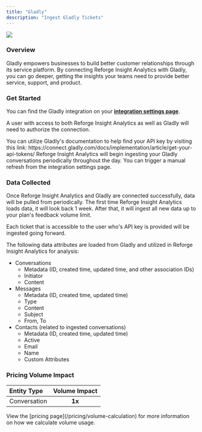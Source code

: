 ```yaml
---
title: "Gladly"
description: "Ingest Gladly Tickets"
---
```


<Frame>
  <img 
    src="/gladly.png"
    style={{ width:"100%" }}
    />
</Frame>

### Overview

Gladly empowers businesses to build better customer relationships through its service platform. By connecting Reforge Insight Analytics with Gladly, you can go deeper, getting the insights your teams need to provide better service, support, and product.

### Get Started

You can find the Gladly integration on your [**integration settings page**](https://insights.reforge.com/w/default/settings/integrations/gladly).

A user with access to both Reforge Insight Analytics as well as Gladly will need to authorize the connection.

<Steps>
  <Step title='Go to "Settings"'>
    
  </Step>
  <Step title='Click "Integrations" in the navigation menu'>
    
  </Step>
  <Step title='Click "Gladly"'>
    
  </Step>
  <Step title="Enter your username from Gladly">
    
  </Step>
  <Step title='Enter your subdomain, e.g. if your Gladly domain is "mycompany.gladly.com", enter "mycompany"'>
    
  </Step>
  <Step title="Enter your API key, which can be found in your Gladly account settings">
    You can utilize Gladly's documentation to help find your API key by visiting
    this link:
    https://connect.gladly.com/docs/implementation/article/get-your-api-tokens/
  </Step>
  <Step title="Once confirmed, you are complete.">
    Reforge Insight Analytics will begin ingesting your Gladly conversations periodically
    throughout the day. You can trigger a manual refresh from the integration
    settings page.
  </Step>
</Steps>

### Data Collected

Once Reforge Insight Analytics and Gladly are connected successfully, data will be pulled from periodically. The first time Reforge Insight Analytics loads data, it will look back 1 week. After that, it will ingest all new data up to your plan's feedback volume limit.

Each ticket that is accessible to the user who's API key is provided will be ingested going forward.

The following data attributes are loaded from Gladly and utilized in Reforge Insight Analytics for analysis:

- Conversations
  - Metadata (ID, created time, updated time, and other association IDs)
  - Initiator
  - Content
- Messages
  - Metadata (ID, created time, updated time)
  - Type
  - Content
  - Subject
  - From, To
- Contacts (related to ingested conversations)
  - Metadata (ID, created time, updated time)
  - Active
  - Email
  - Name
  - Custom Attributes

### Pricing Volume Impact

| Entity Type  | Volume Impact |
| :----------- | :-----------: |
| Conversation | **1x**        |

<Info>
  View the [pricing page](/pricing/volume-calculation) for more information on
  how we calculate volume usage.
</Info>